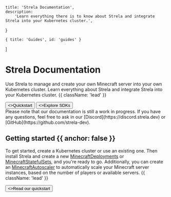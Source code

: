 
    title: 'Strela Documentation',
    description:
        'Learn everything there is to know about Strela and integrate Strela into your Kubernetes cluster.',
}

    { title: 'Guides', id: 'guides' }
]

<HeroPattern />

# Strela Documentation

Use Strela to manage and create your own Minecraft server into your own Kubernetes cluster. Learn everything about Strela and integrate Strela into your Kubernetes cluster. {{ className: 'lead' }}

<div className="not-prose mb-16 mt-6 flex gap-3">
    <Button href="/quickstart" arrow="right">
        <>Quickstart</>
    </Button>
    <Button href="/sdk" variant="outline">
        <>Explore SDKs</>
    </Button>
</div>

<Note>
    Please note that our documentation is still a work in progress. If you have any questions, feel free to ask in our [Discord](https://discord.strela.dev) or [GitHub](https://github.com/strela-dev).
</Note>

## Getting started {{ anchor: false }}

To get started, create a Kubernetes cluster or use an existing one. Then install Strela and create a new [MinecraftDeployments](/minecraft-deployment) or [MinecraftStatefulSets](/minecraft-stateful-set), and you're ready to go. Additionally, you can create an [MinecraftAutoscaler](/minecraft-autoscaler) to automatically scale your Minecraft server instances, based on the number of players or available servers. {{ className: 'lead' }}

<div className="not-prose">
    <Button href="/quickstart" variant="text" arrow="right">
        <>Read our quickstart</>
    </Button>
</div>

<Guides />

[//]: # (<Resources />)
